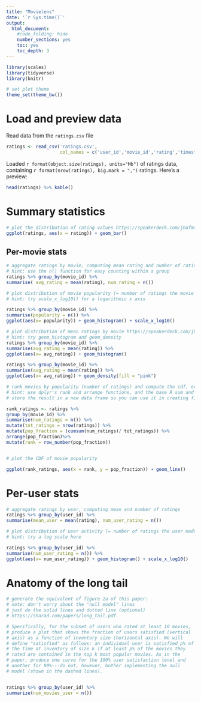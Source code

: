 ```yaml
---
title: "Movielens"
date: '`r Sys.time()`'
output:
  html_document:
    #code_folding: hide
    number_sections: yes
    toc: yes
    toc_depth: 3
---
```


```r
library(scales)
library(tidyverse)
library(knitr)

# set plot theme
theme_set(theme_bw())
```

# Load and preview data

Read data from the `ratings.csv` file
```r
ratings <- read_csv('ratings.csv',
                    col_names = c('user_id','movie_id','rating','timestamp'))
```

Loaded `r format(object.size(ratings), units="Mb")` of ratings data, containing `r format(nrow(ratings), big.mark = ",")` ratings. Here's a preview:
```r
head(ratings) %>% kable()
```

# Summary statistics

```r
# plot the distribution of rating values https://speakerdeck.com/jhofman/modeling-social-data-lecture-2-introduction-to-counting?slide=26
ggplot(ratings, aes(x = rating)) + geom_bar()
```

## Per-movie stats

```r
# aggregate ratings by movie, computing mean rating and number of ratings
# hint: use the n() function for easy counting within a group
ratings %>% group_by(movie_id) %>%
summarise( avg_rating = mean(rating), num_rating = n())

```

```r
# plot distribution of movie popularity (= number of ratings the movie received)
# hint: try scale_x_log10() for a logarithmic x axis

ratings %>% group_by(movie_id) %>%
summarise(popularity = n()) %>%
ggplot(aes(x= popularity)) + geom_histogram() + scale_x_log10()
```

```r
# plot distribution of mean ratings by movie https://speakerdeck.com/jhofman/modeling-social-data-lecture-2-introduction-to-counting?slide=28
# hint: try geom_histogram and geom_density
ratings %>% group_by(movie_id) %>% 
summarise(avg_rating = mean(rating)) %>%
ggplot(aes(x= avg_rating)) + geom_histogram()

ratings %>% group_by(movie_id) %>% 
summarise(avg_rating = mean(rating)) %>%
ggplot(aes(x= avg_rating)) + geom_density(fill = "pink")
```

```r
# rank movies by popularity (number of ratings) and compute the cdf, or fraction of all views covered by the top-k movies https://speakerdeck.com/jhofman/modeling-social-data-lecture-2-introduction-to-counting?slide=30
# hint: use dplyr's rank and arrange functions, and the base R sum and cumsum functions
# store the result in a new data frame so you can use it in creating figure 2 from the paper below

rank_ratings <- ratings %>%
group_by(movie_id) %>%
summarise(num_ratings = n()) %>% 
mutate(tot_ratings = nrow(ratings)) %>%
mutate(pop_fraction = (cumsum(num_ratings)/ tot_ratings)) %>%
arrange(pop_fraction)%>%
mutate(rank = row_number(pop_fraction))


# plot the CDF of movie popularity

ggplot(rank_ratings, aes(x = rank, y = pop_fraction)) + geom_line()
```


# Per-user stats

```r
# aggregate ratings by user, computing mean and number of ratings
ratings %>% group_by(user_id) %>%
summarise(mean_user = mean(rating), num_user_rating = n()) 
```

```r
# plot distribution of user activity (= number of ratings the user made)
# hint: try a log scale here

ratings %>% group_by(user_id) %>%
summarise(num_user_rating = n()) %>%
ggplot(aes(x= num_user_rating)) + geom_histogram() + scale_x_log10()


```

# Anatomy of the long tail

```r
# generate the equivalent of figure 2a of this paper:
# note: don't worry about the "null model" lines
# just do the solid lines and dotted line (optional)
# https://5harad.com/papers/long_tail.pdf

# Specifically, for the subset of users who rated at least 10 movies,
# produce a plot that shows the fraction of users satisfied (vertical
# axis) as a function of inventory size (horizontal axis). We will
# define "satisfied" as follows: an individual user is satisfied p% of
# the time at inventory of size k if at least p% of the movies they
# rated are contained in the top k most popular movies. As in the
# paper, produce one curve for the 100% user satisfaction level and
# another for 90%---do not, however, bother implementing the null
# model (shown in the dashed lines).


ratings %>% group_by(user_id) %>%
summarize(num_movies_user = n())




```
